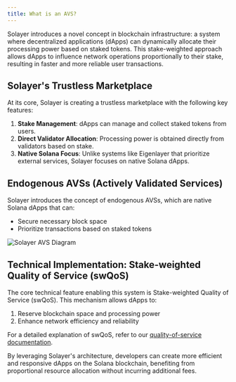```yaml
---
title: What is an AVS?
---
```



Solayer introduces a novel concept in blockchain infrastructure: a system where decentralized applications (dApps) can dynamically allocate their processing power based on staked tokens. This stake-weighted approach allows dApps to influence network operations proportionally to their stake, resulting in faster and more reliable user transactions.

## Solayer's Trustless Marketplace

At its core, Solayer is creating a trustless marketplace with the following key features:

1. **Stake Management**: dApps can manage and collect staked tokens from users.
2. **Direct Validator Allocation**: Processing power is obtained directly from validators based on stake.
3. **Native Solana Focus**: Unlike systems like Eigenlayer that prioritize external services, Solayer focuses on native Solana dApps.

## Endogenous AVSs (Actively Validated Services)

Solayer introduces the concept of endogenous AVSs, which are native Solana dApps that can:

- Secure necessary block space
- Prioritize transactions based on staked tokens

<Frame>
<img src="https://2113331469-files.gitbook.io/~/files/v0/b/gitbook-x-prod.appspot.com/o/spaces%2FzYM0pEemeu6F3UKGPAZE%2Fuploads%2FczazvZoJtQyAu7DjLsLl%2Fimage.png?alt=media&token=9061ac33-debd-47b9-901e-8fde433313bc" alt="Solayer AVS Diagram" />
</Frame>

## Technical Implementation: Stake-weighted Quality of Service (swQoS)

The core technical feature enabling this system is Stake-weighted Quality of Service (swQoS). This mechanism allows dApps to:

1. Reserve blockchain space and processing power
2. Enhance network efficiency and reliability

For a detailed explanation of swQoS, refer to our [quality-of-service documentation](quality-of-service.md).

By leveraging Solayer's architecture, developers can create more efficient and responsive dApps on the Solana blockchain, benefiting from proportional resource allocation without incurring additional fees.
